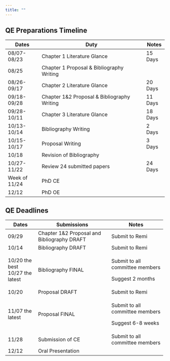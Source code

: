 ```yaml
---
title: ""
---
```


## QE Preparations Timeline

| Dates         | Duty                                        | Notes   |
|---------------|---------------------------------------------|---------|
| 08/07-08/23   | Chapter 1 Literature Glance                 | 15 Days |
| 08/25         | Chapter 1 Proposal & Bibliography Writing   |         |
| 08/26-09/17   | Chapter 2 Literature Glance                 | 20 Days |
| 09/18-09/28   | Chapter 1&2 Proposal & Bibliography Writing | 11 Days |
| 09/28-10/11   | Chapter 3 Literature Glance                 | 18 Days |
| 10/13-10/14   | Bibliography Writing                        | 2 Days  |
| 10/15-10/17   | Proposal Writing                            | 3 Days  |
| 10/18         | Revision of Bibliography                    |         |
| 10/27-11/22   | Review 24 submitted papers                  | 24 Days |
| Week of 11/24 | PhD CE                                      |         |
| 12/12         | PhD OE                                      |         |

## QE Deadlines

+------------------+---------------------------------------------+---------------------------------+
| Dates            | Submissions                                 | Notes                           |
+==================+=============================================+=================================+
| 09/29            | Chapter 1&2 Proposal and Bibliography DRAFT | Submit to Remi                  |
+------------------+---------------------------------------------+---------------------------------+
| 10/14            | Bibliography DRAFT                          | Submit to Remi                  |
+------------------+---------------------------------------------+---------------------------------+
| 10/20 the best\  | Bibliography FINAL                          | Submit to all committee members |
| 10/27 the latest |                                             |                                 |
|                  |                                             | Suggest 2 months                |
+------------------+---------------------------------------------+---------------------------------+
| 10/20            | Proposal DRAFT                              | Submit to Remi                  |
+------------------+---------------------------------------------+---------------------------------+
| 11/07 the latest | Proposal FINAL                              | Submit to all committee members |
|                  |                                             |                                 |
|                  |                                             | Suggest 6-8 weeks               |
+------------------+---------------------------------------------+---------------------------------+
| 11/28            | Submission of CE                            | Submit to all committee members |
+------------------+---------------------------------------------+---------------------------------+
| 12/12            | Oral Presentation                           |                                 |
+------------------+---------------------------------------------+---------------------------------+
